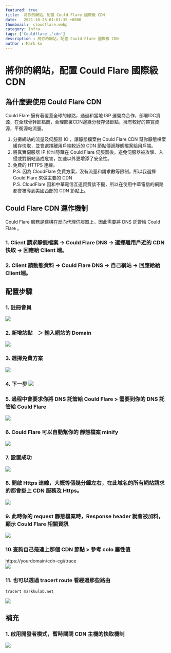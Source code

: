 ```yaml
---
featured: true
title:  將你的網站，配置 Could Flare 國際級 CDN
date:   2021-10-28 01:01:35 +0800
thumbnail:  cloudflare.webp
category: Infra
tags: ['Couldflare','cdn']
description : 將你的網站，配置 Could Flare 國際級 CDN
author : Mark ku
---
```

# 將你的網站，配置 Could Flare 國際級 CDN

## 為什麼要使用 Could Flare CDN  
Could Flare 擁有著覆蓋全球的線路，通過和當地 ISP 運營商合作，部署IDC資源，在全球骨幹節點商，合理部署CDN邊緣分發存儲節點，擁有較好的帶寬資源，平衡源站流量。

1. 分攤網站的流量及伺服器 IO ，讓靜態檔案由 Could Flare CDN 幫你靜態檔案緩存快取，並會選擇離用戶端較近的 CDN 節點傳遞靜態檔案給用戶端。
2. 將真實伺服器 IP 位址隱藏在 Could Flare 伺服器後，避免伺服器被攻擊、入侵或對網站造成危害，加速以外更增添了安全性。
3. 免費的 HTTPS 連線。  
P.S. 因為 CloudFlare 免費方案，沒有流量和請求數等限制，所以我選擇 Could Flare 來做主要的 CDN  
P.S. CloudFlare 因和中華電信互連資費談不攏，所以在使用中華電信的網路都會被導到美國西部的 CDN 節點上。  


## Could Flare CDN 運作機制
Could Flare 服務是建構在反向代理伺服器上，因此需要將 DNS 託管給 Could Flare 。
### 1. Client 請求靜態檔案 -> Could Flare DNS -> 選擇離用戶近的 CDN 快取 -> 回應給 Client 端。
### 2. Client 請動態資料 -> Could Flare DNS -> 自己網站 -> 回應給給 Client端。

## 配置步驟
### 1. 註冊會員  
![](https://i.imgur.com/4rAccQO.png)

### 2. 新增站點　＞ 輸入網站的 Domain  
![](https://i.imgur.com/uxdnRvH.png)

### 3. 選擇免費方案  
![](https://i.imgur.com/mcH7KVR.png)

### 4. 下一步  ![](https://i.imgur.com/G98ERUQ.png)

### 5. 過程中會要求你將 DNS 託管給 Could Flare > 需要到你的 DNS 託管給 Could Flare  
![](https://i.imgur.com/jarLmpq.png)

### 6. Could Flare 可以自動幫你的 靜態檔案 minify  
![](https://i.imgur.com/8eWD8hJ.png)

### 7. 設置成功  
![](https://i.imgur.com/qW6E43t.png)

### 8. 開啟 Https 連線，大概等個幾分鐘左右，在此域名的所有網站請求的都會掛上 CDN 服務及 Https。
![](https://i.imgur.com/6dryM1r.png)

### 9. 此時你的 request 靜態檔案時，Response header 就會被加料，顯示 Could Flare 相關資訊  
![](https://i.imgur.com/GAxpONP.png)

### 10.查詢自己是連上那個 CDN 節點 > 參考 colo 屬性值  
https://yourdomain/cdn-cgi/trace  
![](https://i.imgur.com/cPHqyky.png)

### 11. 也可以透過 tracert route 看經過那些路由
```
tracert markkulab.net
```
![](https://i.imgur.com/ktNI0pA.png)

## 補充
### 1. 啟用開發者模式，暫時關閉 CDN 主機的快取機制
![](https://i.imgur.com/3IelT6S.png)

